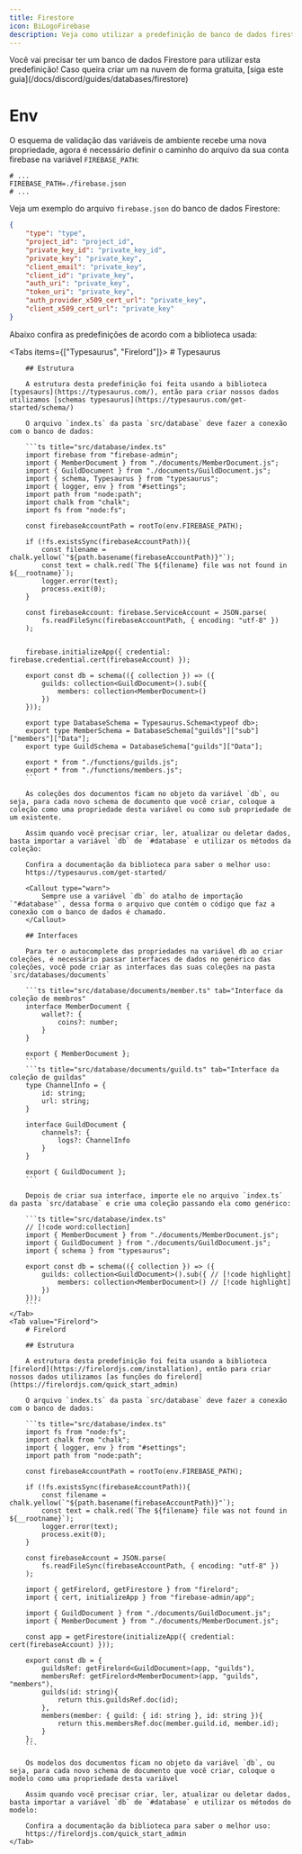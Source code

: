 ```yaml
---
title: Firestore
icon: BiLogoFirebase
description: Veja como utilizar a predefinição de banco de dados firestore
---
```


<Callout type="info">
    Você vai precisar ter um banco de dados Firestore para utilizar esta predefinição!
    Caso queira criar um na nuvem de forma gratuita, [siga este guia](/docs/discord/guides/databases/firestore)
</Callout>

# Env

O esquema de validação das variáveis de ambiente recebe uma nova propriedade, agora é necessário definir o caminho do arquivo da sua conta firebase na variável `FIREBASE_PATH`:

```properties title=".env"
# ...
FIREBASE_PATH=./firebase.json
# ... 
```

Veja um exemplo do arquivo `firebase.json` do banco de dados Firestore:
```json title="firebase.json"
{
    "type": "type",
    "project_id": "project_id",
    "private_key_id": "private_key_id",
    "private_key": "private_key",
    "client_email": "private_key",
    "client_id": "private_key",
    "auth_uri": "private_key",
    "token_uri": "private_key",
    "auth_provider_x509_cert_url": "private_key",
    "client_x509_cert_url": "private_key"
}
```

Abaixo confira as predefinições de acordo com a biblioteca usada:

<Tabs items={["Typesaurus", "Firelord"]}>
    <Tab value="Typesaurus">
        # Typesaurus

        ## Estrutura

        A estrutura desta predefinição foi feita usando a biblioteca [typesaurs](https://typesaurus.com/), então para criar nossos dados utilizamos [schemas typesaurus](https://typesaurus.com/get-started/schema/)

        O arquivo `index.ts` da pasta `src/database` deve fazer a conexão com o banco de dados:

        ```ts title="src/database/index.ts"
        import firebase from "firebase-admin";
        import { MemberDocument } from "./documents/MemberDocument.js";
        import { GuildDocument } from "./documents/GuildDocument.js";
        import { schema, Typesaurus } from "typesaurus";
        import { logger, env } from "#settings";
        import path from "node:path";
        import chalk from "chalk";
        import fs from "node:fs";

        const firebaseAccountPath = rootTo(env.FIREBASE_PATH);

        if (!fs.existsSync(firebaseAccountPath)){
            const filename = chalk.yellow(`"${path.basename(firebaseAccountPath)}"`);
            const text = chalk.red(`The ${filename} file was not found in ${__rootname}`);
            logger.error(text);
            process.exit(0);
        }

        const firebaseAccount: firebase.ServiceAccount = JSON.parse(
            fs.readFileSync(firebaseAccountPath, { encoding: "utf-8" })
        );


        firebase.initializeApp({ credential: firebase.credential.cert(firebaseAccount) });

        export const db = schema(({ collection }) => ({
            guilds: collection<GuildDocument>().sub({
                members: collection<MemberDocument>()
            })
        }));

        export type DatabaseSchema = Typesaurus.Schema<typeof db>;
        export type MemberSchema = DatabaseSchema["guilds"]["sub"]["members"]["Data"];
        export type GuildSchema = DatabaseSchema["guilds"]["Data"];

        export * from "./functions/guilds.js";
        export * from "./functions/members.js";
        ```

        As coleções dos documentos ficam no objeto da variável `db`, ou seja, para cada novo schema de documento que você criar, coloque a coleção como uma propriedade desta variável ou como sub propriedade de um existente.

        Assim quando você precisar criar, ler, atualizar ou deletar dados, basta importar a variável `db` de `#database` e utilizar os métodos da coleção:

        Confira a documentação da biblioteca para saber o melhor uso:
        https://typesaurus.com/get-started/

        <Callout type="warn">
            Sempre use a variável `db` do atalho de importação `"#database"`, dessa forma o arquivo que contém o código que faz a conexão com o banco de dados é chamado.
        </Callout>

        ## Interfaces

        Para ter o autocomplete das propriedades na variável db ao criar coleções, é necessário passar interfaces de dados no genérico das coleções, você pode criar as interfaces das suas coleções na pasta `src/databases/documents`

        ```ts title="src/database/documents/member.ts" tab="Interface da coleção de membros"
        interface MemberDocument {
            wallet?: {
                coins?: number;
            }
        }

        export { MemberDocument };
        ```
        ```ts title="src/database/documents/guild.ts" tab="Interface da coleção de guildas"
        type ChannelInfo = {
            id: string;
            url: string;
        }

        interface GuildDocument {
            channels?: {
                logs?: ChannelInfo
            }
        }

        export { GuildDocument };
        ```

        Depois de criar sua interface, importe ele no arquivo `index.ts` da pasta `src/database` e crie uma coleção passando ela como genérico:

        ```ts title="src/database/index.ts"
        // [!code word:collection]
        import { MemberDocument } from "./documents/MemberDocument.js";
        import { GuildDocument } from "./documents/GuildDocument.js";
        import { schema } from "typesaurus";

        export const db = schema(({ collection }) => ({
            guilds: collection<GuildDocument>().sub({ // [!code highlight]
                members: collection<MemberDocument>() // [!code highlight]
            })
        }));
        ```
    </Tab>
    <Tab value="Firelord">
        # Firelord

        ## Estrutura

        A estrutura desta predefinição foi feita usando a biblioteca [firelord](https://firelordjs.com/installation), então para criar nossos dados utilizamos [as funções do firelord](https://firelordjs.com/quick_start_admin)

        O arquivo `index.ts` da pasta `src/database` deve fazer a conexão com o banco de dados:

        ```ts title="src/database/index.ts"
        import fs from "node:fs";
        import chalk from "chalk";
        import { logger, env } from "#settings";
        import path from "node:path";

        const firebaseAccountPath = rootTo(env.FIREBASE_PATH);

        if (!fs.existsSync(firebaseAccountPath)){
            const filename = chalk.yellow(`"${path.basename(firebaseAccountPath)}"`);
            const text = chalk.red(`The ${filename} file was not found in ${__rootname}`);
            logger.error(text);
            process.exit(0);
        }

        const firebaseAccount = JSON.parse(
            fs.readFileSync(firebaseAccountPath, { encoding: "utf-8" })
        );

        import { getFirelord, getFirestore } from "firelord";
        import { cert, initializeApp } from "firebase-admin/app";

        import { GuildDocument } from "./documents/GuildDocument.js";
        import { MemberDocument } from "./documents/MemberDocument.js";

        const app = getFirestore(initializeApp({ credential: cert(firebaseAccount) })); 

        export const db = {
            guildsRef: getFirelord<GuildDocument>(app, "guilds"),
            membersRef: getFirelord<MemberDocument>(app, "guilds", "members"),
            guilds(id: string){
                return this.guildsRef.doc(id);
            },
            members(member: { guild: { id: string }, id: string }){
                return this.membersRef.doc(member.guild.id, member.id);
            }
        };
        ```

        Os modelos dos documentos ficam no objeto da variável `db`, ou seja, para cada novo schema de documento que você criar, coloque o modelo como uma propriedade desta variável

        Assim quando você precisar criar, ler, atualizar ou deletar dados, basta importar a variável `db` de `#database` e utilizar os métodos do modelo:

        Confira a documentação da biblioteca para saber o melhor uso:
        https://firelordjs.com/quick_start_admin
    </Tab>
</Tabs>